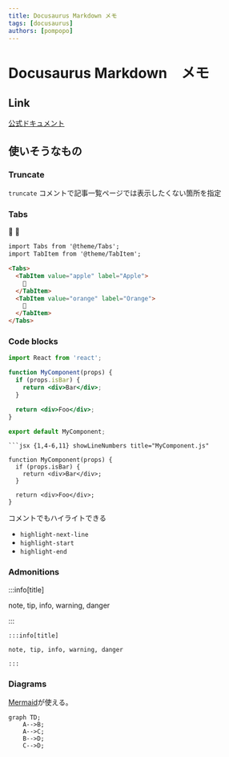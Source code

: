 ```yaml
---
title: Docusaurus Markdown メモ
tags: [docusaurus]
authors: [pompopo]
---
```




# Docusaurus Markdown　メモ

## Link
[公式ドキュメント](https://docusaurus.io/docs/markdown-features)

## 使いそうなもの

### Truncate

`truncate` コメントで記事一覧ページでは表示したくない箇所を指定


<!-- truncate -->


### Tabs

<Tabs>
  <TabItem value="apple" label="Apple">
    🍎
  </TabItem>
  <TabItem value="orange" label="Orange">
    🍊
  </TabItem>
</Tabs>

```md
import Tabs from '@theme/Tabs';
import TabItem from '@theme/TabItem';

<Tabs>
  <TabItem value="apple" label="Apple">
    🍎
  </TabItem>
  <TabItem value="orange" label="Orange">
    🍊
  </TabItem>
</Tabs>
```

### Code blocks

```jsx {1,4-6,11} showLineNumbers title="MyComponent.js"
import React from 'react';

function MyComponent(props) {
  if (props.isBar) {
    return <div>Bar</div>;
  }

  return <div>Foo</div>;
}

export default MyComponent;
```

```
```jsx {1,4-6,11} showLineNumbers title="MyComponent.js"

function MyComponent(props) {
  if (props.isBar) {
    return <div>Bar</div>;
  }

  return <div>Foo</div>;
}

```

コメントでもハイライトできる
- `highlight-next-line`
- `highlight-start`
- `highlight-end`

### Admonitions

:::info[title]

note, tip, info, warning, danger

:::

```
:::info[title]

note, tip, info, warning, danger

:::
```

### Diagrams

[Mermaid](https://mermaid.js.org/syntax/sequenceDiagram.html)が使える。

```mermaid
graph TD;
    A-->B;
    A-->C;
    B-->D;
    C-->D;
```
